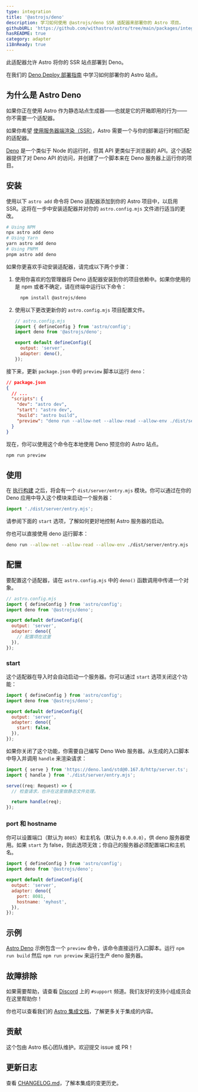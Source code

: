 ```yaml
---
type: integration
title: '@astrojs/deno'
description: 学习如何使用 @astrojs/deno SSR 适配器来部署你的 Astro 项目。
githubURL: 'https://github.com/withastro/astro/tree/main/packages/integrations/deno/'
hasREADME: true
category: adapter
i18nReady: true
---
```


此适配器允许 Astro 将你的 SSR 站点部署到 Deno。

在我们的 [Deno Deploy 部署指南](/zh-cn/guides/deploy/deno/) 中学习如何部署你的 Astro 站点。

## 为什么是 Astro Deno

如果你正在使用 Astro 作为静态站点生成器——也就是它的开箱即用的行为——你不需要一个适配器。

如果你希望 [使用服务器端渲染（SSR）](/zh-cn/guides/server-side-rendering/)，Astro 需要一个与你的部署运行时相匹配的适配器。

[Deno](https://deno.land/) 是一个类似于 Node 的运行时，但其 API 更类似于浏览器的 API。这个适配器提供了对 Deno API 的访问，并创建了一个脚本来在 Deno 服务器上运行你的项目。

## 安装

使用以下 `astro add` 命令将 Deno 适配器添加到你的 Astro 项目中，以启用 SSR。这将在一步中安装适配器并对你的 `astro.config.mjs` 文件进行适当的更改。

```sh
# Using NPM
npx astro add deno
# Using Yarn
yarn astro add deno
# Using PNPM
pnpm astro add deno
```

如果你更喜欢手动安装适配器，请完成以下两个步骤：

1.  使用你喜欢的包管理器将 Deno 适配器安装到你的项目依赖中。如果你使用的是 npm 或者不确定，请在终端中运行以下命令：

    ```bash
      npm install @astrojs/deno
    ```

2.  使用以下更改更新你的 `astro.config.mjs` 项目配置文件。

    ```js ins={3,6-7}
    // astro.config.mjs
    import { defineConfig } from 'astro/config';
    import deno from '@astrojs/deno';

    export default defineConfig({
      output: 'server',
      adapter: deno(),
    });
    ```

接下来，更新 `package.json` 中的 `preview` 脚本以运行 `deno`：

```json ins={8}
// package.json
{
  // ...
  "scripts": {
    "dev": "astro dev",
    "start": "astro dev",
    "build": "astro build",
    "preview": "deno run --allow-net --allow-read --allow-env ./dist/server/entry.mjs"
  }
}
```

现在，你可以使用这个命令在本地使用 Deno 预览你的 Astro 站点。
```bash
npm run preview
```

## 使用

在 [执行构建](/zh-cn/guides/deploy/#在本地构建站点) 之后，将会有一个 `dist/server/entry.mjs` 模块。你可以通过在你的 Deno 应用中导入这个模块来启动一个服务器：

```js
import './dist/server/entry.mjs';
```

请参阅下面的 `start` 选项，了解如何更好地控制 Astro 服务器的启动。

你也可以直接使用 deno 运行脚本：

```sh
deno run --allow-net --allow-read --allow-env ./dist/server/entry.mjs
```

## 配置

要配置这个适配器，请在 `astro.config.mjs` 中的 `deno()` 函数调用中传递一个对象。

```js
// astro.config.mjs
import { defineConfig } from 'astro/config';
import deno from '@astrojs/deno';

export default defineConfig({
  output: 'server',
  adapter: deno({
    // 配置项在这里
  }),
});
```

### start

这个适配器在导入时会自动启动一个服务器。你可以通过 `start` 选项关闭这个功能：

```js
import { defineConfig } from 'astro/config';
import deno from '@astrojs/deno';

export default defineConfig({
  output: 'server',
  adapter: deno({
    start: false,
  }),
});
```

如果你关闭了这个功能，你需要自己编写 Deno Web 服务器。从生成的入口脚本中导入并调用 `handle` 来渲染请求：

```ts
import { serve } from 'https://deno.land/std@0.167.0/http/server.ts';
import { handle } from './dist/server/entry.mjs';

serve((req: Request) => {
  // 检查请求，也许在这里做静态文件处理。

  return handle(req);
});
```

### port 和 hostname

你可以设置端口（默认为 `8085`）和主机名（默认为 `0.0.0.0`），供 deno 服务器使用。如果 `start` 为 false，则此选项无效；你自己的服务器必须配置端口和主机名。

```js
import { defineConfig } from 'astro/config';
import deno from '@astrojs/deno';

export default defineConfig({
  output: 'server',
  adapter: deno({
    port: 8081,
    hostname: 'myhost',
  }),
});
```

## 示例

[Astro Deno](https://github.com/withastro/astro/tree/main/examples/deno) 示例包含一个 `preview` 命令，该命令直接运行入口脚本。运行 `npm run build` 然后 `npm run preview` 来运行生产 deno 服务器。

## 故障排除

如果需要帮助，请查看 [Discord](https://astro.build/chat) 上的 `#support` 频道。我们友好的支持小组成员会在这里帮助你！

你也可以查看我们的 [Astro 集成文档][astro-integration]，了解更多关于集成的内容。

## 贡献

这个包由 Astro 核心团队维护。欢迎提交 issue 或 PR！

## 更新日志

查看 [CHANGELOG.md](https://github.com/withastro/astro/tree/main/packages/integrations/deno/CHANGELOG.md)，了解本集成的变更历史。

[astro-integration]: /zh-cn/guides/integrations-guide/

